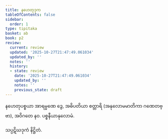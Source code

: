 ```yaml
---
title: နဟေတုဒုက
tableOfContents: false
sidebar:
  order: 1
type: tipitaka
basket: ab
book: p2
review:
  current: review
  updated: '2025-10-27T21:47:49.061034'
  updated_by: ''
  notes: ''
  history:
  - state: review
    date: '2025-10-27T21:47:49.061034'
    updated_by: ''
    notes: ''
    previous_state: draft
---
```



<ReviewStatus review={frontmatter.review} showDetails={true} />

<HypothesisAnnotation frontmatter={frontmatter} />

<DynamicBreadcrumb />

<Division number="92" book="p2" e="ch" v="38" p="37">

<Paragraph number="752" book="p2">
နဟေတုပစ္စယာ အာရမ္မဏေ ဒွေ, အဓိပတိယာ စတ္တာရိ (အနုလောမမာတိကာ ဂဏေတဗ္ဗာ), အဝိဂတေ နဝ.

</Paragraph>
</Division>

<Paragraph number="753" type="center" book="p2">
ပစ္စနီယာနုလောမံ.

  
သပ္ပဋိဃဒုကံ နိဋ္ဌိတံ.
</Paragraph>